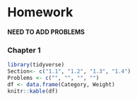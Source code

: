 # Homework {#hw}

**NEED TO ADD PROBLEMS **

### Chapter 1
```r
library(tidyverse)
Section<- c("1.1", "1.2", "1.3", "1.4")
Problems <- c("", "", "", "")
df <- data.frame(Category, Weight)
knitr::kable(df) 
```
